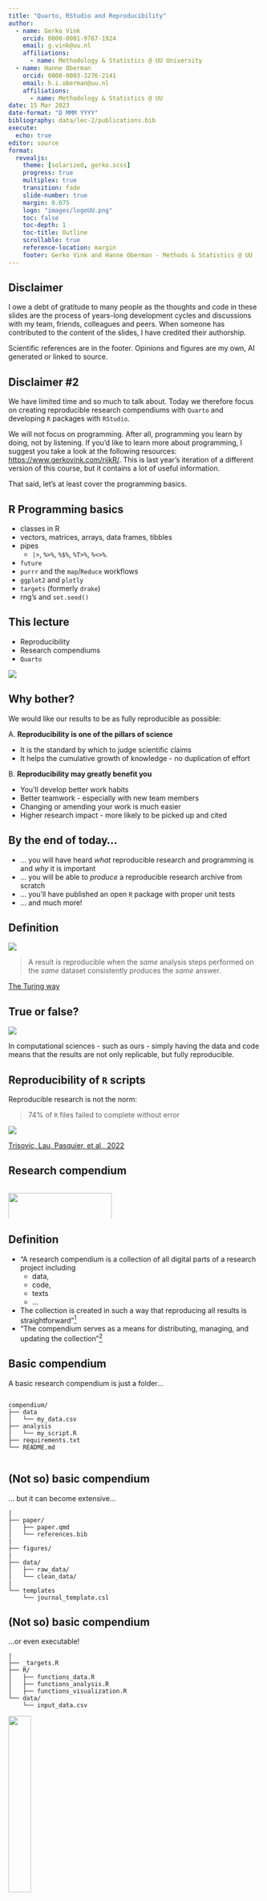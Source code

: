 ```yaml
---
title: "Quarto, RStudio and Reproducibility"
author: 
  - name: Gerko Vink
    orcid: 0000-0001-9767-1924
    email: g.vink@uu.nl
    affiliations:
      - name: Methodology & Statistics @ UU University
  - name: Hanne Oberman
    orcid: 0000-0003-3276-2141
    email: h.i.oberman@uu.nl
    affiliations:
      - name: Methodology & Statistics @ UU
date: 15 Mar 2023
date-format: "D MMM YYYY"
bibliography: data/lec-2/publications.bib
execute: 
  echo: true
editor: source
format: 
  revealjs:
    theme: [solarized, gerko.scss]
    progress: true
    multiplex: true
    transition: fade
    slide-number: true
    margin: 0.075
    logo: "images/logoUU.png" 
    toc: false
    toc-depth: 1
    toc-title: Outline
    scrollable: true
    reference-location: margin
    footer: Gerko Vink and Hanne Oberman - Methods & Statistics @ UU
---
```


## Disclaimer

I owe a debt of gratitude to many people as the thoughts and code in these slides are the process of years-long development cycles and discussions with my team, friends, colleagues and peers. When someone has contributed to the content of the slides, I have credited their authorship.

Scientific references are in the footer. Opinions and figures are my own, AI generated or linked to source.

## Disclaimer #2

We have limited time and so much to talk about. Today we therefore focus on creating reproducible research compendiums with `Quarto` and developing `R` packages with `RStudio`. 

We will not focus on programming. After all, programming you learn by doing, not by listening. If you'd like to learn more about programming, I suggest you take a look at the following resources: [https://www.gerkovink.com/rijkR/](https://www.gerkovink.com/rijkR/). This is last year's iteration of a different version of this course, but it contains a lot of useful information.

That said, let's at least cover the programming basics.

## R Programming basics
- classes in R
- vectors, matrices, arrays, data frames, tibbles
- pipes
  - `|>`, `%>%`, `%$%`, `%T>%`, `%<>%`. 
- `future`
- `purrr` and the `map`/`Reduce` workflows
- `ggplot2` and `plotly`
- `targets` (formerly `drake`)
- rng's and `set.seed()`

## This lecture

- Reproducibility
- Research compendiums
- `Quarto`

![](https://the-turing-way.netlify.app/_images/reproducibility.jpg)

## Why bother?

We would like our results to be as fully reproducible as possible:

A. **Reproducibility is one of the pillars of science**

  - It is the standard by which to judge scientific claims
  - It helps the cumulative growth of knowledge - no duplication of effort

B. **Reproducibility may greatly benefit you**

  - You'll develop better work habits
  - Better teamwork - especially with new team members
  - Changing or amending your work is much easier
  - Higher research impact - more likely to be picked up and cited

## By the end of today...

- ... you will have heard *what* reproducible research and programming is and *why* it is important
- ... you will be able to *produce* a reproducible research archive from scratch
- ... you'll have published an open `R` package with proper unit tests
- ... and much more!


## Definition

![](https://the-turing-way.netlify.app/_images/reproducible-matrix.jpg)

> A result is reproducible when the *same* analysis steps performed on the *same* dataset consistently produces the *same* answer.

::: footer
[The Turing way](https://the-turing-way.netlify.app/reproducible-research/overview/overview-definitions#rr-overview-definitions)
:::

## True or false?

![](https://the-turing-way.netlify.app/_images/reproducible-matrix.jpg)

In computational sciences - such as ours - simply having the data and code means that the results are not only replicable, but fully reproducible. 


## Reproducibility of `R` scripts

Reproducible research is not the norm: 

> 74% of `R` files failed to complete without error

<!-- 9000 unique R files published from 2010 to 2020 -->

![](https://i1.rgstatic.net/publication/358754307_A_large-scale_study_on_research_code_quality_and_execution/links/621459fef02286737cb4084a/largepreview.png){fig-align=right}

::: footer
[Trisovic, Lau, Pasquier, et al., 2022](https://doi.org/10.1038/s41597-022-01143-6) 
:::

## Research compendium
::: columns
::: {.column width="50%"}
![](https://the-turing-way.netlify.app/_images/research-compendium.svg){width=90%}
[![DOI](https://zenodo.org/badge/DOI/10.5281/zenodo.8169292.svg)](https://doi.org/10.5281/zenodo.8169292)
:::

::: {.column width="45%"}

:::
:::

## Definition

- "A research compendium is a collection of all digital parts of a research project including 
  - data, 
  - code, 
  - texts
  - ...
- The collection is created in such a way that reproducing all results is straightforward"[^1]
- "The compendium serves as a means for distributing, managing, and updating the collection"[^2]

[^1]: [The Turing Way](https://the-turing-way.netlify.app/reproducible-research/compendia)
[^2]: [Gentleman & Temple Lang (2007)](https://doi.org/10.1198/106186007X178663)


## Basic compendium
A basic research compendium is just a folder...

::: columns
::: {.column width="50%"}
```
compendium/
├── data
│   └── my_data.csv
├── analysis
│   └── my_script.R
├── requirements.txt
└── README.md
```
:::

::: {.column width="45%"}
<!-- Where would you add these? -->
<!-- ``` -->
<!-- └── manuscript.qmd -->
<!-- ``` -->
<!-- ``` -->
<!-- └── figures -->
<!-- ``` -->
:::
:::

## (Not so) basic compendium
... but it can become extensive...

```
|
├── paper/
│   ├── paper.qmd       
│   └── references.bib  
| 
├── figures/            
|
├── data/
│   ├── raw_data/       
│   └── clean_data/   
|
└── templates
    └── journal_template.csl     
```

## (Not so) basic compendium
...or even executable!

```
|
├── _targets.R
├── R/
│   ├── functions_data.R
│   ├── functions_analysis.R
│   ├── functions_visualization.R
└── data/
    └── input_data.csv
```
![](https://books.ropensci.org/targets/man/figures/drake-graph.png){width=30%}

## RStudio

![](images/lec-2/Rstudio.png){width="70%"}

## `RStudio` - Integrated Development Environment (IDE) for `R`

-   **RStudio** is a powerful integrated development environment (IDE) designed specifically for the R programming language.
-   It offers a user-friendly interface and a suite of tools to enhance your R coding experience.

### Key Features of RStudio

-   **1. Code Editing**: RStudio provides a code editor with syntax highlighting, autocompletion, and error checking, making your coding process more efficient.

-   **2. Console**: An interactive R console allows you to execute `R` code line by line and view results in real time.

-   **3. Environment Pane**: Keep track of your variables, data frames, and functions with the environment pane.

-   **4. Plots and Visualizations**: Create and view plots, charts, and visualizations within RStudio.

-   **5. Integrated Help**: Access `R` documentation, packages, and online resources directly from the IDE.

-   **6. Version Control**: Easily integrate `R` projects with version control systems like Git.

-   **7. Markdown Support**: RStudio seamlessly integrates with Markdown, making it an ideal choice for creating reproducible reports and documents.

It plays a crucial role in promoting reproducibility and collaboration in data science and statistical analysis.

## RMarkdown, GitHub-Flavored Markdown, and Quarto

-   **Markdown** is a lightweight markup language for creating formatted text using plain text. It's easy to learn and widely used in various applications.

-   **GitHub-Flavored Markdown (GFM)** is a variant of Markdown used on [GitHub](https://github.com) (next week), enhancing its capabilities for documentation and collaboration.

-   **RMarkdown** is an extension of Markdown that allows you to embed `R` code and its output directly within a document.

    -   Perfect for creating reproducible reports, research papers, and presentations.

-   **Quarto** is a comprehensive tool for creating reproducible and collaborative data science documents.

    -   Combines the power of Markdown, $\LaTeX$, and code execution to streamline document preparation.

## Popular Code Editors (for `R`)

-   **RStudio**: Ideal for R programming with features tailored for data analysis and visualization.
-   **Visual Studio Code (VS Code)**: A versatile code editor with a vast ecosystem of extensions for various languages.
-   **Eclipse (with StatET)**: Eclipse StatET is an integrated development environment (IDE) for R, offering features for R programming and data analysis.

### Popular Notebook Environments

-   **Jupyter Notebooks**: Widely used interactive kernel-based computing environment for data science and machine learning, supporting multiple (i.e. almost all) programming and scripting languages.

-   **RMarkdown**: An R-based notebook environment that combines code, output, and narrative text in a single document.

## Structure of a Quarto Document

-   A Quarto document is organized into **blocks**, which serve as the fundamental building blocks of the document's content.
-   Each block can contain a combination of the following elements:
    -   **Text**: Narrative content and explanations.
    -   **Code**: R code chunks for computations and data analysis.
    -   **Equations**: Mathematical equations and notation.
    -   **Figures**: Visualizations, charts, and images.
    -   **Tables**: Data tables for presenting results.
    -   **YAML Headers**: Metadata and document configuration.
    -   **Sections and Subsections**: Structuring the document into hierarchical sections for organization.

## Quarto: the YAML header

**YAML (YAML Ain't Markup Language)** is a human-readable data serialization format commonly used for configuration files and metadata in various programming and markup contexts.

-   YAML is very simple and readable

-   In `Quarto` and many other applications, YAML is used to specify:

    -   **Document Metadata**: Information about the document itself, such as the title, author, date, and document type.

    -   **Document Configuration**: Settings related to the document's behavior, appearance, and rendering, such as the output format (e.g., HTML, PDF), document template, and style options.

    -   **Custom Variables**: Definitions of custom variables or parameters that can be used throughout the document to control behavior or content.

Here's an example of a simple YAML header in a Quarto document:

``` yaml
---
title: "All flavors markdown"
author: 
  - name: Gerko Vink
    orcid: 0000-0001-9767-1924
    email: g.vink@uu.nl
    affiliations:
      - name: Methodology & Statistics @ UU University
  - name: Hanne Oberman
    orcid: 0000-0003-3276-2141
    email: h.i.oberman@uu.nl
    affiliations:
      - name: Methodology & Statistics @ UU
date: 13 Sep 2023
date-format: "D MMM YYYY"
bibliography: data/lec-2/publications.bib
execute: 
  echo: true
editor: source
format: 
  revealjs:
    theme: [solarized, gerko.scss]
    progress: true
    multiplex: true
    transition: fade
    slide-number: true
    margin: 0.075
    logo: "images/logo.png" 
    toc: false
    toc-depth: 1
    toc-title: Outline
    scrollable: true
    reference-location: margin
    footer: Gerko Vink and Hanne Oberman - Markup Languages @ UU
---
```

In this example:

-   `title`, `author`, and `date` provide metadata about the document.
-   `output` specifies settings related to the document's output format and theme.

The YAML header is a powerful tool for customizing and configuring Quarto documents, allowing you to control how the document is rendered and presented. It ensures that important document information and settings are stored in a human-readable and structured format at the beginning of the document.

## Text in `Quarto`

Text is text. Nothing more, nothing less

### Header

#### Subheader

##### Subsubheader

``` markdown
# This is a heading indicating a section
## This is a heading indicating a subsection
### This is a heading indicating a subsubsection
```

But in the above I used

``` markdown
### Header
#### Subheader
##### Subsubheader
```

<br>

## Figures

::: columns
::: {.column width="50%"}
![A surfing elephant](images/lec-2/elephantastic.png){fig-align="left"}

The above figure is left-aligned <br> The caption is also left-aligned
:::

::: {.column width="50%"}
![A surfing elephant](images/lec-2/elephantastic.png){fig-align="center"}

The above figure is centered <br> The caption is still left-aligned
:::
:::

The code for the figures is

``` markdown
![A surfing elephant](images/lec-2/elephantastic.png){fig-align="left"}
![A surfing elephant](images/lec-2/elephantastic.png){fig-align="center"}
```

## Columns, Sizing, Equations and proper centering

::: columns
::: {.column width="50%"}
![A surfing $\epsilon\lambda\epsilon\phi h\alpha\nu\tau$](images/lec-2/elephantasticer.png){fig-align="left" width="80%"}

$e^{i\pi} + 1 = 0$

The above figure is left-aligned <br> The caption is also left-aligned <br> The equation is left-aligned too
:::

::: {.column width="50%"}
<center>

![A surfing elephant](images/lec-2/elephantasticer.png){fig-align="center" width="80%"}

</center>

$$e^{i\pi} + 1 = 0$$

The above figure is centered <br> The caption is also centered <br> The equation is centered
:::
:::

The code for the slide is

``` markdown
## Columns, Sizing, Equations and proper centering

::: columns
::: {.column width="50%"}
![A surfing $\epsilon\lambda\epsilon\phi h\alpha\nu\tau$](images/lec-2/elephantasticer.png){fig-align="left" width="80%"}

$e^{i\pi} + 1 = 0$

The above figure is left-aligned <br>
The caption is also left-aligned <br>
The equation is left-aligned too
:::

::: {.column width="50%"}
<center>
![A surfing elephant](images/lec-2/elephantasticer.png){fig-align="center" width="80%"}
</center>

$$e^{i\pi} + 1 = 0$$

The above figure is centered <br>
The caption is also centered <br>
The equation is centered
:::

:::

The code for the slide is

``` markdown
## Columns, Sizing, Equations and proper centering

::: columns
::: {.column width="50%"}
![A surfing $\epsilon\lambda\epsilon\phi h\alpha\nu\tau$](images/lec-2/elephantasticer.png){fig-align="left" width="80%"}

$e^{i\pi} + 1 = 0$

The above figure is left-aligned <br>
The caption is also left-aligned <br>
The equation is left-aligned too
:::

::: {.column width="50%"}
<center>
![A surfing elephant](images/lec-2/elephantasticer.png){fig-align="center" width="80%"}
</center>

$$e^{i\pi} + 1 = 0$$

The above figure is centered <br>
The caption is also centered <br>
The equation is centered
:::

:::
```

## F-ing it all up

::: columns
::: {.column width="70%"}
![Rick taking a bad](images/lec-2/bathrick.png){fig-align="left" width="70%"}

$e^{i\pi} + 1 = 0$

The above figure is left-aligned <br> The caption is also left-aligned <br> The equation is left-aligned too
:::

::: {.column width="30%"}
<center>

![Rick taking a bad](images/lec-2/bathrick.png){fig-align="center" width="30%"}

</center>

$$e^{i\pi} + 1 = 0$$

The above figure is centered <br> The caption is also centered <br> The equation is centered
:::
:::

``` markup
::: columns
::: {.column width="70%"}
![Rick taking a bad](images/lec-2/bathrick.png){fig-align="left" width="70%"}

$e^{i\pi} + 1 = 0$

:::

::: {.column width="30%"}
<center>
![Rick taking a bad](images/lec-2/bathrick.png){fig-align="center" width="30%"}
</center>

$$e^{i\pi} + 1 = 0$$
:::

:::
```

## Math-ing it all up

::: columns
::: {.column width="70%"}
![Rick taking a bath](images/lec-2/goodrick.png){fig-align="left" width="30%"}

$e^{i\pi} + 1 = 0$
:::

::: {.column width="30%"}
<center>

![Rick taking a bath](images/lec-2/goodrick.png){fig-align="center" width="70%"}

</center>

$$e^{i\pi} + 1 = 0$$
:::
:::

``` markup
## Math-ing it all up
::: columns
::: {.column width="70%"}
![Rick taking a bath](images/lec-2/goodrick.png){fig-align="left" width="30%"}

$e^{i\pi} + 1 = 0$
:::

::: {.column width="30%"}
<center>
![Rick taking a bath](images/lec-2/goodrick.png){fig-align="center" width="70%"}
</center>

$$e^{i\pi} + 1 = 0$$
:::

:::
```

```         

```markdown
END OF EXAMPLE
```

## `R` figures

```r
library(dygraphs)
dygraph(nhtemp, main = "New Haven Temperatures", ylab = "Temp (F)") 
```


````
```{{r, fig.width=15, fig.height=4}}
library(dygraphs)
dygraph(nhtemp, main = "New Haven Temperatures", ylab = "Temp (F)") 
```
````

## `R` figures

```r
library(dygraphs)
dygraph(nhtemp, main = "New Haven Temperatures", ylab = "Temp (F)") 
```

````
```{{r, fig.width=6, fig.height=2.5}}
library(dygraphs)
dygraph(nhtemp, main = "New Haven Temperatures", ylab = "Temp (F)") 
```
````

## `R` figures

```r
library(ggplot2, warn.conflicts = FALSE)
library(plotly, warn.conflicts = FALSE)
ggplot(mpg, aes(displ, hwy, colour = class)) +
  geom_point() +
  geom_smooth(se = FALSE, method = lm) 
```

## `R` figures

```r
library(ggplot2, warn.conflicts = FALSE)
library(plotly, warn.conflicts = FALSE)
p <- ggplot(mpg, aes(displ, hwy, colour = class)) +
  geom_point() +
  geom_smooth(se = FALSE, method = lm) 
p %>% ggplotly()
```

## Equations

-   `$\mu$` is used for in-line equations
-   `$$\mu$$` is used for equations

Let's assume that $Y$ follows a normal distribution. $$Y \sim  \mathcal{N}(\mu, \sigma^2)$$ Where we set in our simulations $\mu = 10$ and $\sigma^2 = 5$. We do something for every $Y_i$.

## Equations

-   `$\mu$` is used for in-line equations
-   `$$\mu$$` is used for equations

Let's assume that $y$ is a vector with $N$ elements such that $$y \sim  \mathcal{N}(\mu, \sigma^2),$$ where we set in our simulations $\mu = 10$ and $\sigma^2 = 5$. We do something for every $y_i$ with $i = 1, \dots, N$.

## Code chunks

```r
#| echo: false

answer <- 12 * 234
```

We already saw some `markdown` code chunks. We can run inline code to calculate that `12 * 234` is `r answer` by using `` `r ` `` and code chunks to evaluate larger blocks of code, such as:

```r
#| label: fig-mpg2
#| fig-cap: "City and highway mileage for 38 popular models of cars."
#| fig-subcap:
#|   - "Color by number of cylinders"
#|   - "Color by engine displacement, in liters"
#| layout-ncol: 2
#| column: page
#| code-fold: true
library(ggplot2)

ggplot(mpg, aes(x = hwy, y = cty, color = cyl)) +
  geom_point(alpha = 0.5, size = 2) +
  scale_color_viridis_c() +
  theme_minimal()

ggplot(mpg, aes(x = hwy, y = cty, color = displ)) +
  geom_point(alpha = 0.5, size = 2) +
  scale_color_viridis_c(option = "E") +
  theme_minimal()
```

## The previous slide

````         
## Code chunks and explicit caching

```{{r}}
#| output: asis

answer <- 12 * 234
``` 
````

```{=html}
<div class="sourceCode">
<pre class="sourceCode markdown">
<code class="sourceCode markdown">
We already saw some `markdown` code chunks. We can run inline code to calculate 
that `12 * 234` is &#96; r answer &#96; by using &#96;r  &#96; and code chunks to evaluate 
larger blocks of code, such as:
</code>
</pre>
</div>
```
```{{{r}}}
#| output: asis
#| label: fig-mpg
#| fig-cap: "City and highway mileage for 38 popular models of cars."
#| fig-subcap:
#|   - "Color by number of cylinders"
#|   - "Color by engine displacement, in liters"
#| layout-ncol: 2
#| column: page
#| code-fold: true
library(ggplot2)

ggplot(mpg, aes(x = hwy, y = cty, color = cyl)) +
  geom_point(alpha = 0.5, size = 2) +
  scale_color_viridis_c() +
  theme_minimal()

ggplot(mpg, aes(x = hwy, y = cty, color = displ)) +
  geom_point(alpha = 0.5, size = 2) +
  scale_color_viridis_c(option = "E") +
  theme_minimal()
```

## Explicit Caching

-   **Explicit caching** is a technique used in RMarkdown and Quarto documents to store and reuse the results of expensive computations or data processing steps.
-   It helps improve the efficiency of document generation and ensures reproducibility by avoiding redundant calculations. <br>

### Why Use Explicit Caching?

-   **Efficiency**: Caching saves time and resources by avoiding the repeated execution of time-consuming code chunks.

-   **Reproducibility**: Explicit caching ensures that the same results are used when rendering the document, even if the code is modified or re-executed.

-   **Version Control**: Caching reduces the size of version-controlled documents by storing intermediate results separately.

## How Does Explicit Caching Work?

In `RMarkdown` and `Quarto`, you can use cache directives to specify which code chunks should be cached and which should not.

-   Cached chunks are identified by a unique hash based on their code content, ensuring consistency.

The following code block

```{{r}}
#| cache: true
#| code-line-numbers: true
#| label: imputation
library(mice)
library(magrittr)
library(purrr)
imp <- nhanes %>% mice(print = FALSE)
imp |>
  complete("all") %>% 
  map(~.x %$% lm(bmi ~ chl + hyp)) |>
  pool()
```

would result in this output

```r
#| cache: true
#| code-line-numbers: true
#| label: imputation
library(mice)
library(magrittr)
library(purrr)
imp <- nhanes %>% mice(print = FALSE)
imp |>
  complete("all") %>% 
  map(~.x %$% lm(bmi ~ chl + hyp)) |>
  pool()
```

with corresponding cache structure relative to the root and format of the output file: ![](images/lec-2/cache.png)

## Tables

Use <https://www.tablesgenerator.com/markdown_tables> if you need to make a table from scratch.

Otherwise, use tibbles:

```r
mice::boys |> 
  tibble::as_tibble()
```

or use e.g. `library(DT)` for customization:

```r
library(DT)
mtcars %>% 
  datatable(options = list(pageLength = 25))
```

## `reprex` and `renv`

``` r
library(renv)
#> 
#> Attaching package: 'renv'
#> The following objects are masked from 'package:stats':
#> 
#>     embed, update
#> The following objects are masked from 'package:utils':
#> 
#>     history, upgrade
#> The following objects are masked from 'package:base':
#> 
#>     autoload, load, remove
renv::init()
#> - Linking packages into the project library ... Done!
#> The following package(s) will be updated in the lockfile:
#> 
#> # CRAN -----------------------------------------------------------------------
#> - backports       [* -> 1.4.1]
#> - base64enc       [* -> 0.1-3]
#> - broom           [* -> 1.0.4]
#> - bslib           [* -> 0.4.2]
#> - cachem          [* -> 1.0.8]
#> - cli             [* -> 3.6.1]
#> - cpp11           [* -> 0.4.3]
#> - digest          [* -> 0.6.31]
#> - dplyr           [* -> 1.1.2]
#> - ellipsis        [* -> 0.3.2]
#> - evaluate        [* -> 0.21]
#> - fansi           [* -> 1.0.4]
#> - fastmap         [* -> 1.1.1]
#> - fontawesome     [* -> 0.5.1]
#> - fs              [* -> 1.6.2]
#> - generics        [* -> 0.1.3]
#> - glue            [* -> 1.6.2]
#> - highr           [* -> 0.10]
#> - htmltools       [* -> 0.5.5]
#> - jquerylib       [* -> 0.1.4]
#> - jsonlite        [* -> 1.8.4]
#> - knitr           [* -> 1.43]
#> - lattice         [* -> 0.21-8]
#> - lifecycle       [* -> 1.0.3]
#> - magrittr        [* -> 2.0.3]
#> - memoise         [* -> 2.0.1]
#> - mime            [* -> 0.12]
#> - pillar          [* -> 1.9.0]
#> - pkgconfig       [* -> 2.0.3]
#> - purrr           [* -> 1.0.1]
#> - R6              [* -> 2.5.1]
#> - rappdirs        [* -> 0.3.3]
#> - Rcpp            [* -> 1.0.11]
#> - RcppArmadillo   [* -> 0.12.4.0.0]
#> - renv            [* -> 1.0.2]
#> - rlang           [* -> 1.1.1]
#> - rmarkdown       [* -> 2.22]
#> - sass            [* -> 0.4.6]
#> - stringi         [* -> 1.7.12]
#> - stringr         [* -> 1.5.0]
#> - tibble          [* -> 3.2.1]
#> - tidyr           [* -> 1.3.0]
#> - tidyselect      [* -> 1.2.0]
#> - tinytex         [* -> 0.45]
#> - utf8            [* -> 1.2.3]
#> - vctrs           [* -> 0.6.2]
#> - withr           [* -> 2.5.0]
#> - xfun            [* -> 0.39]
#> - yaml            [* -> 2.3.7]
#> 
#> # GitHub ---------------------------------------------------------------------
#> - mice            [* -> gerkovink/mice@match_conditional]
#> 
#> The version of R recorded in the lockfile will be updated:
#> - R               [* -> 4.3.0]
#> 
#> - Lockfile written to "/private/var/folders/yx/6rn4qpl13wsgk4c7s3jc9d1r0000gp/T/RtmpMqetyA/reprex-1233f6d959b19-drear-kitty/renv.lock".
library(mice)
#> 
#> Attaching package: 'mice'
#> The following object is masked from 'package:stats':
#> 
#>     filter
#> The following objects are masked from 'package:base':
#> 
#>     cbind, rbind
library(magrittr)
library(purrr)
#> 
#> Attaching package: 'purrr'
#> The following object is masked from 'package:magrittr':
#> 
#>     set_names
#> The following object is masked from 'package:renv':
#> 
#>     modify
renv::snapshot()
#> - The lockfile is already up to date.
renv::remove("mice")
#> - Removing package(s) from project library ...
#> Removing package 'mice' ... Done!
renv::restore()
#> The following package(s) will be updated:
#> 
#> # GitHub ---------------------------------------------------------------------
#> - mice   [* -> gerkovink/mice@match_conditional]
#> 
#> # Installing packages --------------------------------------------------------
#> - Installing mice ...                           OK [linked from cache]
imp <- nhanes %>% mice(print = FALSE)
imp |>
  complete("all") %>% 
  map(~.x %$% lm(bmi ~ chl + hyp)) |>
  pool()
#> Class: mipo    m = 5 
#>          term m   estimate         ubar            b            t dfcom
#> 1 (Intercept) 5 20.6687887 2.020809e+01 8.8963873222 3.088375e+01    22
#> 2         chl 5  0.0354435 5.409979e-04 0.0001081414 6.707676e-04    22
#> 3         hyp 5 -0.8447582 4.353337e+00 0.9275040571 5.466342e+00    22
#>          df       riv    lambda       fmi
#> 1  9.489411 0.5282868 0.3456725 0.4504537
#> 2 14.161181 0.2398710 0.1934645 0.2874598
#> 3 13.811544 0.2556671 0.2036105 0.2983537

sessionInfo()
#> R version 4.3.0 (2023-04-21)
#> Platform: aarch64-apple-darwin20 (64-bit)
#> Running under: macOS Ventura 13.6
#> 
#> Matrix products: default
#> BLAS:   /Library/Frameworks/R.framework/Versions/4.3-arm64/Resources/lib/libRblas.0.dylib 
#> LAPACK: /Library/Frameworks/R.framework/Versions/4.3-arm64/Resources/lib/libRlapack.dylib;  LAPACK version 3.11.0
#> 
#> locale:
#> [1] en_US.UTF-8/en_US.UTF-8/en_US.UTF-8/C/en_US.UTF-8/en_US.UTF-8
#> 
#> time zone: Europe/Amsterdam
#> tzcode source: internal
#> 
#> attached base packages:
#> [1] stats     graphics  grDevices utils     datasets  methods   base     
#> 
#> other attached packages:
#> [1] purrr_1.0.1    magrittr_2.0.3 mice_3.15.3    renv_1.0.2    
#> 
#> loaded via a namespace (and not attached):
#>  [1] vctrs_0.6.2      cli_3.6.1        knitr_1.43       rlang_1.1.1     
#>  [5] xfun_0.39        generics_0.1.3   glue_1.6.2       backports_1.4.1 
#>  [9] htmltools_0.5.5  fansi_1.0.4      rmarkdown_2.22   grid_4.3.0      
#> [13] evaluate_0.21    tibble_3.2.1     fastmap_1.1.1    yaml_2.3.7      
#> [17] lifecycle_1.0.3  compiler_4.3.0   dplyr_1.1.2      fs_1.6.2        
#> [21] pkgconfig_2.0.3  Rcpp_1.0.11      tidyr_1.3.0      rstudioapi_0.14 
#> [25] lattice_0.21-8   digest_0.6.31    R6_2.5.1         tidyselect_1.2.0
#> [29] reprex_2.0.2     utf8_1.2.3       pillar_1.9.0     tools_4.3.0     
#> [33] withr_2.5.0      broom_1.0.4
```

<sup>Created on 2023-09-27 with [reprex v2.0.2](https://reprex.tidyverse.org)</sup>

## Benefits of Using `renv`

-   **1. Dependency Isolation**: `renv` creates a dedicated environment for each project, preventing conflicts between package versions.

-   **2. Reproducibility**: With `renv`, you can capture and record the specific package versions used in your project, ensuring reproducibility over time.

-   **3. Collaboration**: Share your project with others, and they can easily recreate the same environment using `renv.lock`.

-   **4. Easier Package Installation**: `renv` simplifies package installation. Just run `renv::restore()` to set up the project environment.

-   **5. Automatic Snapshot**: `renv` automatically generates a `renv.lock` file, listing all package versions used, making it easy to recreate the environment.

-   **6. Compatibility**: `renv` is compatible with popular version control systems like Git, facilitating collaboration and sharing.

Use `renv::snapshot()` to update the `renv.lock` file when you add or update packages. You can use `renv::activate()` and `renv::deactivate()` to activate or deactivate `renv` for your project.

## Diagrams

```{{{mermaid}}}
%%| echo: false
flowchart LR
  A[Hard edge] --> B(Round edge)
  B --> C{Decision}
  C <--> D[Result one]
  C --> E[Result two]
```

<br>

```mermaid
%%| echo: false
flowchart LR
  A[Hard edge] --> B(Round edge)
  B --> C{Decision}
  C <--> D[Result one]
  C --> E[Result two]
```

See [Quarto Diagrams](https://quarto.org/docs/authoring/diagrams.html) for a more comprehensive overview of all graphing engines. This [Live online Mermaid editor](https://mermaid.live/) is awesome!

## Scientific publishing with `rticles` and `Quarto`

To use `rticles` from `RStudio`, you can access the templates through `File -> New File -> R Markdown`. This will open the dialog box where you can select from one of the available templates:

![](https://bookdown.org/yihui/rmarkdown/images/rticles-templates.png)

### Quarto

The `quarto use template` command can be used to create an article from one the below formats.

``` .bash
quarto use template quarto-journals/acm
quarto use template quarto-journals/plos
quarto use template quarto-journals/elsevier
quarto use template quarto-journals/acs
quarto use template quarto-journals/jss
```

## Citations

@eval and Cai, Van Buuren and Vink [-@cai2023graphical] are some of our team's most recent publications. Some references - such as some work by Reinder Banning and Gerko Vink are much older [-@banningvink] or contain simple and contemporary solutions by @vigntg [p. 2-4] or cool but potentially confusing images [@schouten2021dance, 1255].

::: footer
But you can also refer to @eval here
:::

::: {#refs}
:::

<br>

```         
## Citations

@eval and Cai, Van Buuren and Vink [-@cai2023graphical] are some of our team's most recent publications. Some references - such as some work by Reinder Banning and Gerko Vink are much older [-@banningvink] or contain simple and contemporary solutions by @vigntg [p. 2-4] or cool but potentially confusing images [@schouten2021dance, 1255].

::: footer
But you can also refer to @eval here
:::

::: {#refs}
:::
```
